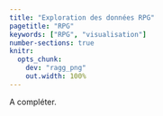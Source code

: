 ```yaml
---
title: "Exploration des données RPG"
pagetitle: "RPG"
keywords: ["RPG", "visualisation"]
number-sections: true
knitr:
  opts_chunk: 
    dev: "ragg_png"
    out.width: 100%
---
```


A compléter.
